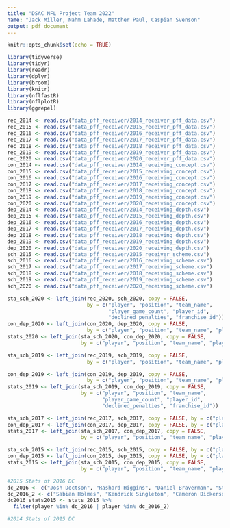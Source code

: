 ```yaml
---
title: "DSAC NFL Project Team 2022"
name: "Jack Miller, Nahm Lahade, Matther Paul, Caspian Svenson"
output: pdf_document
---
```


```r
knitr::opts_chunk$set(echo = TRUE)
```

```r
library(tidyverse)
library(tidyr)
library(readr)
library(dplyr)
library(broom)
library(knitr)
library(nflfastR)
library(nflplotR)
library(ggrepel)
```

```r
rec_2014 <- read.csv("data_pff_receiver/2014_receiver_pff_data.csv")
rec_2015 <- read.csv("data_pff_receiver/2015_receiver_pff_data.csv")
rec_2016 <- read.csv("data_pff_receiver/2016_receiver_pff_data.csv")
rec_2017 <- read.csv("data_pff_receiver/2017_receiver_pff_data.csv")
rec_2018 <- read.csv("data_pff_receiver/2018_receiver_pff_data.csv")
rec_2019 <- read.csv("data_pff_receiver/2019_receiver_pff_data.csv")
rec_2020 <- read.csv("data_pff_receiver/2020_receiver_pff_data.csv")
con_2014 <- read.csv("data_pff_receiver/2014_receiving_concept.csv")
con_2015 <- read.csv("data_pff_receiver/2015_receiving_concept.csv")
con_2016 <- read.csv("data_pff_receiver/2016_receiving_concept.csv")
con_2017 <- read.csv("data_pff_receiver/2017_receiving_concept.csv")
con_2018 <- read.csv("data_pff_receiver/2018_receiving_concept.csv")
con_2019 <- read.csv("data_pff_receiver/2019_receiving_concept.csv")
con_2020 <- read.csv("data_pff_receiver/2020_receiving_concept.csv")
dep_2014 <- read.csv("data_pff_receiver/2014_receiving_depth.csv")
dep_2015 <- read.csv("data_pff_receiver/2015_receiving_depth.csv")
dep_2016 <- read.csv("data_pff_receiver/2016_receiving_depth.csv")
dep_2017 <- read.csv("data_pff_receiver/2017_receiving_depth.csv")
dep_2018 <- read.csv("data_pff_receiver/2018_receiving_depth.csv")
dep_2019 <- read.csv("data_pff_receiver/2019_receiving_depth.csv")
dep_2020 <- read.csv("data_pff_receiver/2020_receiving_depth.csv")
sch_2015 <- read.csv("data_pff_receiver/2015_receiver_scheme.csv")
sch_2016 <- read.csv("data_pff_receiver/2016_receiving_scheme.csv")
sch_2017 <- read.csv("data_pff_receiver/2017_receiving_scheme.csv")
sch_2018 <- read.csv("data_pff_receiver/2018_receiving_scheme.csv")
sch_2019 <- read.csv("data_pff_receiver/2019_receiving_scheme.csv")
sch_2020 <- read.csv("data_pff_receiver/2020_receiving_scheme.csv")
```

```r
sta_sch_2020 <- left_join(rec_2020, sch_2020, copy = FALSE, 
                          by = c("player", "position", "team_name",
                                 "player_game_count", "player_id",
                                 "declined_penalties", "franchise_id")) 
con_dep_2020 <- left_join(con_2020, dep_2020, copy = FALSE, 
                          by = c("player", "position", "team_name", "player_game_count", "player_id", "declined_penalties", "franchise_id"))
stats_2020 <- left_join(sta_sch_2020, con_dep_2020, copy = FALSE, 
                        by = c("player", "position", "team_name", "player_game_count", "player_id", "declined_penalties", "franchise_id"))

sta_sch_2019 <- left_join(rec_2019, sch_2019, copy = FALSE, 
                          by = c("player", "position", "team_name", "player_game_count", "player_id", "declined_penalties", "franchise_id")) 

con_dep_2019 <- left_join(con_2019, dep_2019, copy = FALSE, 
                          by = c("player", "position", "team_name", "player_game_count", "player_id", "declined_penalties", "franchise_id"))
stats_2019 <- left_join(sta_sch_2019, con_dep_2019, copy = FALSE, 
                        by = c("player", "position", "team_name",
                               "player_game_count", "player_id",
                               "declined_penalties", "franchise_id"))

sta_sch_2017 <- left_join(rec_2017, sch_2017, copy = FALSE, by = c("player", "position", "team_name", "player_game_count", "player_id", "declined_penalties", "franchise_id")) 
con_dep_2017 <- left_join(con_2017, dep_2017, copy = FALSE, by = c("player", "position", "team_name", "player_game_count", "player_id", "declined_penalties", "franchise_id"))
stats_2017 <- left_join(sta_sch_2017, con_dep_2017, copy = FALSE, 
                        by = c("player", "position", "team_name", "player_game_count", "player_id", "declined_penalties", "franchise_id"))

sta_sch_2015 <- left_join(rec_2015, sch_2015, copy = FALSE, by = c("player", "position", "team_name", "player_game_count", "player_id", "declined_penalties", "franchise_id")) 
con_dep_2015 <- left_join(con_2015, dep_2015, copy = FALSE, by = c("player", "position", "team_name", "player_game_count", "player_id", "declined_penalties", "franchise_id"))
stats_2015 <- left_join(sta_sch_2015, con_dep_2015, copy = FALSE, 
                        by = c("player", "position", "team_name", "player_game_count", "player_id", "declined_penalties", "franchise_id"))


```

```r
#2015 Stats of 2016 DC
dc_2016 <- c("Josh Doctson", "Rashard Higgins", "Daniel Braverman", "Sterling Shepard", "Corey Coleman", "Tyler Boyd", "Garrett Brown", "Leonte Carroo", "Tajae Sharpe", "De'Marcus Ayers", "Malcolm Mitchell", "Alex Erickson", "Shaq Washington", "Jordan Payton", "Aaron Burbridge", "Mike Thomas", "Laquon Treadwell", "Devin Lucien", "Michael Thomas", "Nelson Spruce", "Pharoh Cooper", "Ricardo Louis", "Canaan Severin", "Keyarris Garrett", "Teddy Ruben", "Hunter Sharp", "Bralon Addison", "Dezmon Epps", "Quinshad Davis", "Jakeem Grant", "Andre Booker", "Casey Martin", "J.D. McKissic", "Jamal Robinson", "De'Runnya Wilson", "Rashawn Scott", "Shane Williams-Rhodes", "Jenson Stoshak", "Ron Willoughby", "Chris Brown", "David Glidden", "Thomas Duarte", "Will Fuller V", "Roger Lewis Jr.", "Imani Davis", "Jaydon Mickens", "Robbie Anderson", "Jared Dangerfield", "Pierre Youngblood-Ary", "Jordan Thompson", "Ed'Marques Batties", "Darius Powe", "K.J. Maye", "Kody Cook", "Johnny Jackson", "Rashon Ceaser", "Josh Grady", "Tres Houston", "Tevaun Smith", "Paul Turner", "Kenny Lawler", "Jordan Williams-Lambert", "Devon Blackmon", "Bryce Treggs", "Von Pearson", "Max Morrison", "Cayleb Jones", "Carlos Wiggins", "Brandon Sheperd", "C.J. Best", "Charone Peake", "Antwane Grant", "Mitch Mathews", "Chris Moore", "Trevor Davis", "Simms McElfresh", "Johnny Holton", "DeAndre Reaves", "Cody Core", "Alonzo Russell", "Donovan Harden", "Maurice Morgan", "Ben Lewis", "Jeff Greene", "Damien Washington", "David Mellstrom", "Kolby Listenbee", "Demarcus Robinson", "Braxton Miller", "Jemond Hazely", "Johnathon Johnson", "Malachi Jones", "Dennis Parks", "Jordan Fredrick", "Devin Fuller", "Mose Frazier", "Davonte Allen", "Brandon Swindall", "Terenn Houk", "Richard Mullaney", "Alex Ludowig", "T.J. Thorpe", "Macgarrett Kings Jr.", "Dom Williams", "Shane Mikesky", "Bubba Poole", "Danny Anthrop", "DeAnthony Arnett", "Herve Coby", "Kenneth Scott", "Justin Berger", "Quinton Pedroza", "Tommylee Lewis", "Daje Johnson", "Devon Cajuste", "Maurice Harris", "Chris Kearney", "Montez McGuire", "D'haquille Williams", "Joe Hansley", "Geronimo Allison", "Tre' Parmalee", "Jordan Bergstrom", "Gary Chambers", "K.J. Brent", "DeAndre Bell", "Trey Page", "Hansell Wilson", "Carlos Harris", "Clinton Taylor", "Thomas Wilson", "Brad Pearson", "Byron Marshall", "Rollins Stallworth", "D.J. Foster", "Alex Chisum", "Amir Carlisle", "Quenton Bundrage", "Ryan Burbrink", "Jay Lee", "Durron Neal", "David Richards", "Devonte Robinson", "Nathan Sassaman", "John Christopher", "Sanford Seay", "Mekale McKay", "Andre Davis", "Valdez Showers", "Marvin Shinn", "Bobo Beathard", "Max McCaffrey", "Damon Graham", "Jafus Gaines", "Aaron Grubb", "Marvin Hall", "Jalin Marshall", "Dustin Creel", "Kevin Asante", "Tevin Jones", "Roger Dixon", "Kyle Klein", "Christian Jones", "Andrew Pratt", "Bryan Holmes", "Jarvis Bentley", "Aaron Criswell", "Elgin Long", "Octavious Andrews", "Kishon Wilcher", "Logan Sweet", "Herb Waters", "NaQuan Brown", "Jamal Turner", "Brandon Oliver", "Ryan Garrey", "Ja'Juan Story", "Avery Sweeting", "Tony Ray Parnell", "Brandon Smith", "Jordan Bianchi", "Hayden Daniels", "Brandon Shippen", "Danny Woodson II", "Daniel Lilienthal", "Conner Floyd", "Alvonta Jenkins", "Marquez North", "P.J. Howard IV", "Kawmae Sawyer", "Tanner McEvoy", "Andrew Stone", "Terrell Johnson", "Demitri Knowles", "AJ Troup", "Stanton Weber", "Kris Strange", "Marken Michel", "Ryan Longoria", "Juwan Brescacin", "Tyler Scott", "K.D. Edenfield", "Chris Shillings", "Cody Blanc", "Melvin Ray", "Joe Morrow", "Connor Arlia", "Shamier Jeffery", "Marcus Johnson", "Claude Garrett", "Taariq Allen", "Christian Collis", "Joshua Bowen", "Wesley Leftwich", "Andre Sims", "KJ Myers", "Tyler Trosin", "Rayvean Moore", "Darius Joseph", "Miles Shuler", "Bobby Swigert", "Kurt Henderson", "Nyiakki Height", "Marquis Bundy", "David Dudeck", "Carlton Heard", "D.J. Vinson", "Garrett Kidd", "Kenny Bias", "Tyler Baker", "Kendrick Roberts", "Ian Dixon", "Justin Johnson")
dc_2016_2 <- c("Sabian Holmes", "Kendrick Singleton", "Cameron Dickerson", "Jacob Hillyer", "Kris Kentera", "Anthony Williams", "Kameron Doolittle", "Autrey Golden", "Christian Tober", "Derek Keaton", "Josh Boyle")
dc2016_stats2015 <- stats_2015 %>% 
  filter(player %in% dc_2016 | player %in% dc_2016_2)

#2014 Stats of 2015 DC
```






